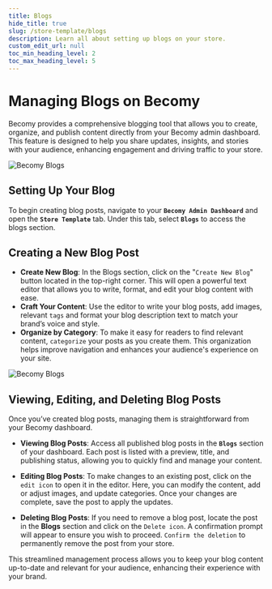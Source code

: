 ```yaml
---
title: Blogs
hide_title: true
slug: /store-template/blogs
description: Learn all about setting up blogs on your store.
custom_edit_url: null
toc_min_heading_level: 2
toc_max_heading_level: 5
---
```



<head>
  <meta
    property="twitter:description"
    content="Learn all about setting up blogs on your store."
  />
  <meta
    property="og:url"
    content="https://docs-becomy.surge.sh/store_template/blogs/"
  />
  <link rel="canonical" href="https://docs-becomy.surge.sh/store_template" />
  <link
    rel="alternate"
    href="https://docs-becomy.surge.sh/store_template/fr"
    hreflang="fr"
  />
</head>

# Managing Blogs on Becomy

Becomy provides a comprehensive blogging tool that allows you to create, organize, and publish content directly from your Becomy admin dashboard. This feature is designed to help you share updates, insights, and stories with your audience, enhancing engagement and driving traffic to your store.

![Becomy Blogs](../../static/img/blogs-becomy.png)

## Setting Up Your Blog

To begin creating blog posts, navigate to your **`Becomy Admin Dashboard`** and open the **`Store Template`** tab. Under this tab, select **`Blogs`** to access the blogs section.

## Creating a New Blog Post

- **Create New Blog**: In the Blogs section, click on the "`Create New Blog`" button located in the top-right corner. This will open a powerful text editor that allows you to write, format, and edit your blog content with ease.
- **Craft Your Content**: Use the editor to write your blog posts, add images, relevant `tags` and format your blog description text to match your brand’s voice and style.
- **Organize by Category**: To make it easy for readers to find relevant content, `categorize` your posts as you create them. This organization helps improve navigation and enhances your audience's experience on your site.

![Becomy Blogs](../../static/img/becomy-blog-editor.png)

## Viewing, Editing, and Deleting Blog Posts

Once you’ve created blog posts, managing them is straightforward from your Becomy dashboard.

- **Viewing Blog Posts**: Access all published blog posts in the **`Blogs`** section of your dashboard. Each post is listed with a preview, title, and publishing status, allowing you to quickly find and manage your content.

- **Editing Blog Posts**: To make changes to an existing post, click on the `edit icon` to open it in the editor. Here, you can modify the content, add or adjust images, and update categories. Once your changes are complete, save the post to apply the updates.

- **Deleting Blog Posts**: If you need to remove a blog post, locate the post in the **Blogs** section and click on the `Delete icon`. A confirmation prompt will appear to ensure you wish to proceed. `Confirm the deletion` to permanently remove the post from your store.

This streamlined management process allows you to keep your blog content up-to-date and relevant for your audience, enhancing their experience with your brand.
